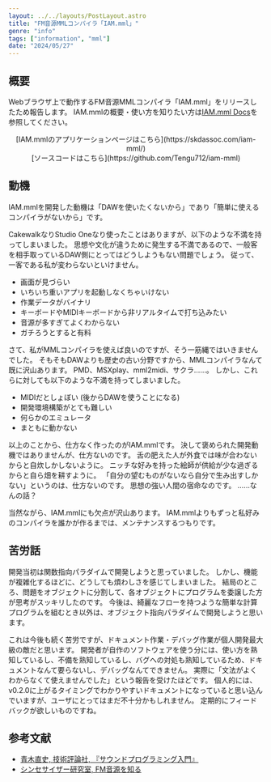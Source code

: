 ```yaml
---
layout: ../../layouts/PostLayout.astro
title: "FM音源MMLコンパイラ「IAM.mml」"
genre: "info"
tags: ["information", "mml"]
date: "2024/05/27"
---
```


## 概要

Webブラウザ上で動作するFM音源MMLコンパイラ「IAM.mml」をリリースしたため報告します。
IAM.mmlの概要・使い方を知りたい方は<a href="https://skdassoc.com/iam-mml/docs/jp/about/">IAM.mml Docs</a>を参照してください。

<div style="text-align: center;">
[IAM.mmlのアプリケーションページはこちら](https://skdassoc.com/iam-mml/)
</div>

<div style="text-align: center;">
[ソースコードはこちら](https://github.com/Tengu712/iam-mml)
</div>



## 動機

IAM.mmlを開発した動機は「DAWを使いたくないから」であり「簡単に使えるコンパイラがないから」です。

CakewalkなりStudio Oneなり使ったことはありますが、以下のような不満を持ってしまいました。
思想や文化が違うために発生する不満であるので、一般客を相手取っているDAW側にとってはどうしようもない問題でしょう。
従って、一客である私が変わらないといけません。

- 画面が見づらい
- いちいち重いアプリを起動しなくちゃいけない
- 作業データがバイナリ
- キーボードやMIDIキーボードから非リアルタイムで打ち込みたい
- 音源が多すぎてよくわからない
- ガチろうとすると有料

さて、私がMMLコンパイラを使えば良いのですが、そう一筋縄ではいきませんでした。
そもそもDAWよりも歴史の古い分野ですから、MMLコンパイラなんて既に沢山あります。
PMD、MSXplay、mml2midi、サクラ……。
しかし、これらに対しても以下のような不満を持ってしまいました。

- MIDIだとしょぼい (後からDAWを使うことになる)
- 開発環境構築がとても難しい
- 何らかのエミュレータ
- まともに動かない

以上のことから、仕方なく作ったのがIAM.mmlです。
決して褒められた開発動機ではありませんが、仕方ないのです。
舌の肥えた人が外食では味が合わないからと自炊しかしないように。
ニッチな好みを持った絵師が供給が少な過ぎるからと自ら畑を耕すように。
「自分の望むものがないなら自分で生み出すしかない」というのは、仕方ないのです。
思想の強い人間の宿命なのです。
……なんの話？

当然ながら、IAM.mmlにも欠点が沢山あります。
IAM.mmlよりもずっと私好みのコンパイラを誰かが作るまでは、メンテナンスするつもりです。



## 苦労話

開発当初は関数指向パラダイムで開発しようと思っていました。
しかし、機能が複雑化するほどに、どうしても煩わしさを感じてしまいました。
結局のところ、問題をオブジェクトに分割して、各オブジェクトにプログラムを委譲した方が思考がスッキリしたのです。
今後は、綺麗なフローを持つような簡単な計算プログラムを組むとき以外は、オブジェクト指向パラダイムで開発しようと思います。

これは今後も続く苦労ですが、ドキュメント作業・デバッグ作業が個人開発最大級の敵だと思います。
開発者が自作のソフトウェアを使う分には、使い方を熟知しているし、不備を熟知しているし、バグへの対処も熟知しているため、ドキュメントなんて要らないし、デバッグなんてできません。
実際に「文法がよくわからなくて使えませんでした」という報告を受けたほどです。
個人的には、v0.2.0に上がるタイミングでわかりやすいドキュメントになっていると思い込んでいますが、ユーザにとってはまだ不十分かもしれません。
定期的にフィードバックが欲しいものですね。



## 参考文献

- [青木直史, 技術評論社, 『サウンドプログラミング入門』](https://floor13.sakura.ne.jp/book06/book06.html)
- [シンセサイザー研究室, FM音源を知る](https://synth-voice.sakura.ne.jp/synth-voice/html5/voice-lab00.html)
